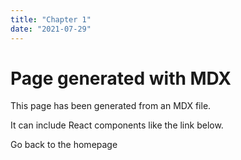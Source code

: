 ---
title: "Chapter 1"
date: "2021-07-29"
---


# Page generated with MDX

This page has been generated from an MDX file.

It can include React components like the link below.

<Link to="/" style={{ color: "#00b140" }}>
  Go back to the homepage
</Link>
